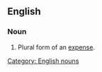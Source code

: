 ==English==

===Noun===
'''{{PAGENAME}}'''
# Plural form of an [[expense]].

[[Category: English nouns]]